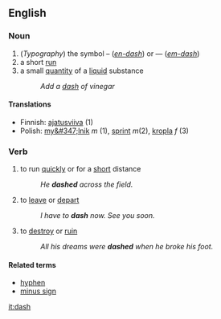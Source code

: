 ==English==

===Noun===
#(''Typography'') the symbol – (''[[en-dash]]'') or — (''[[em-dash]]'')
#a short [[run]]
#a small [[quantity]] of a [[liquid]] substance
#: ''Add a [[dash]] of vinegar''


====Translations====

*Finnish: [[ajatusviiva]] (1)
*Polish: [[my&#347;lnik]] ''m'' (1), [[sprint]] ''m''(2), [[kropla]] ''f'' (3)

===Verb===
#to run [[quick]]ly or for a [[short]] distance
#:''He '''dashed''' across the field.''
#to [[leave]] or [[depart]]
#:''I have to '''dash''' now.  See you soon.''
#to [[destroy]] or [[ruin]]
#:''All his dreams were '''dashed''' when he broke his foot.''

====Related terms====

*[[hyphen]]
*[[minus sign]]

[[it:dash]]